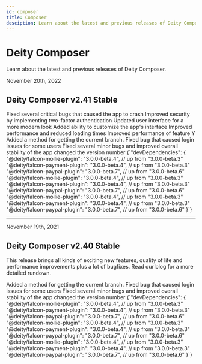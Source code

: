 ```yaml
---
id: composer
title: Composer
desciption: Learn about the latest and previous releases of Deity Composer.
---
```


# Deity Composer

<p className="desc">Learn about the latest and previous releases of Deity Composer.</p>

<div className="hr" />
<div className="date">November 20th, 2022</div>

## Deity Composer v2.41 <Badge variant="green">Stable</Badge>

<TabsContainer packageName="@deity/deity-composer">
  <Tabs
    variant="secondary"
    defaultValue="updates"
    values={[
      { label: 'Updates', value: 'updates' },
      { label: 'Packages', value: 'packages' }
    ]}
  >
    <TabItem value="updates">
      <ChangelogItem variant="breaking">Fixed several critical bugs that caused the app to crash</ChangelogItem>
      <ChangelogItem variant="hotfix">Improved security by implementing two-factor authentication</ChangelogItem>
      <ChangelogItem
        variant="feature"
        description="Non facere doloremque est laudantium Quis Ut illo ut consequatur iste et dolor nesciunt et perspiciatis aperiam sit explicabo vitae! Complete overhaul of the app's design and user experience
Added new feature Z, which allows users to do XYZ
Improved security by implementing two-factor authentication
Fixed several critical bugs that caused the app to crash"
      >
        Updated user interface for a more modern look
      </ChangelogItem>
      <ChangelogItem variant="feature" description="Non facere doloremque est laudantium Quis Ut illo ut consequatur">
        Added ability to customize the app's interface
      </ChangelogItem>
      <ChangelogItem variant="improvement">Improved performance and reduced loading times</ChangelogItem>
      <ChangelogItem variant="improvement">Improved performance of feature Y</ChangelogItem>
      <ChangelogItem variant="bugfix">Added a method for getting the current branch.</ChangelogItem>
      <ChangelogItem variant="bugfix">Fixed bug that caused login issues for some users</ChangelogItem>
      <ChangelogItem variant="bugfix">Fixed several minor bugs and improved overall stability of the app</ChangelogItem>
      <ChangelogItem variant="deprecated">changed the version number</ChangelogItem>
    </TabItem>
    <TabItem value="packages">
      <CodeBlock language="json">
        {`"devDependencies": {
    "@deity/falcon-mollie-plugin": "3.0.0-beta.4",  // up from "3.0.0-beta.3"
    "@deity/falcon-payment-plugin": "3.0.0-beta.4", // up from "3.0.0-beta.3"
    "@deity/falcon-paypal-plugin": "3.0.0-beta.7",  // up from "3.0.0-beta.6"
    "@deity/falcon-mollie-plugin": "3.0.0-beta.4",  // up from "3.0.0-beta.3"
    "@deity/falcon-payment-plugin": "3.0.0-beta.4", // up from "3.0.0-beta.3"
    "@deity/falcon-paypal-plugin": "3.0.0-beta.7",  // up from "3.0.0-beta.6"
    "@deity/falcon-mollie-plugin": "3.0.0-beta.4",  // up from "3.0.0-beta.3"
    "@deity/falcon-payment-plugin": "3.0.0-beta.4", // up from "3.0.0-beta.3"
    "@deity/falcon-paypal-plugin": "3.0.0-beta.7",  // up from "3.0.0-beta.6"
}`}
      </CodeBlock>
    </TabItem>
  </Tabs>
</TabsContainer>
<hr />
<div className="date">November 19th, 2021</div>

## Deity Composer v2.40 <Badge variant="green">Stable</Badge>

<p className="desc">
  This release brings all kinds of exciting new features, quality of life and performance improvements plus a lot of
  bugfixes. Read our blog for a more detailed rundown.
</p>

<TabsContainer packageName="@deity/deity-composer">
  <Tabs
    variant="secondary"
    defaultValue="updates"
    values={[
      { label: 'Updates', value: 'updates' },
      { label: 'Packages', value: 'packages' }
    ]}
  >
    <TabItem value="updates">
      <ChangelogItem variant="bugfix">Added a method for getting the current branch.</ChangelogItem>
      <ChangelogItem variant="bugfix">Fixed bug that caused login issues for some users</ChangelogItem>
      <ChangelogItem variant="bugfix">Fixed several minor bugs and improved overall stability of the app</ChangelogItem>
      <ChangelogItem variant="deprecated">changed the version number</ChangelogItem>
    </TabItem>
    <TabItem value="packages">
      <CodeBlock language="json">
        {`"devDependencies": {
    "@deity/falcon-mollie-plugin": "3.0.0-beta.4",  // up from "3.0.0-beta.3"
    "@deity/falcon-payment-plugin": "3.0.0-beta.4", // up from "3.0.0-beta.3"
    "@deity/falcon-paypal-plugin": "3.0.0-beta.7",  // up from "3.0.0-beta.6"
    "@deity/falcon-mollie-plugin": "3.0.0-beta.4",  // up from "3.0.0-beta.3"
    "@deity/falcon-payment-plugin": "3.0.0-beta.4", // up from "3.0.0-beta.3"
    "@deity/falcon-paypal-plugin": "3.0.0-beta.7",  // up from "3.0.0-beta.6"
    "@deity/falcon-mollie-plugin": "3.0.0-beta.4",  // up from "3.0.0-beta.3"
    "@deity/falcon-payment-plugin": "3.0.0-beta.4", // up from "3.0.0-beta.3"
    "@deity/falcon-paypal-plugin": "3.0.0-beta.7",  // up from "3.0.0-beta.6"
}`}
      </CodeBlock>
    </TabItem>
  </Tabs>
</TabsContainer>
